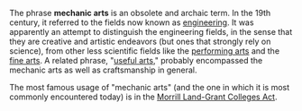 The phrase '''mechanic arts''' is an obsolete and archaic term.  In the 19th century, it referred to the fields now known as [[engineering]].  It was apparently an attempt to distinguish the engineering fields, in the sense that they are creative and artistic endeavors (but ones that strongly rely on science), from other less scientific fields like the [[performing arts]] and the [[fine arts]].  A related phrase, "[[useful arts]]," probably encompassed the mechanic arts as well as craftsmanship in general.

The most famous usage of "mechanic arts" (and the one in which it is most commonly encountered today) is in the [[Morrill Land-Grant Colleges Act]].
